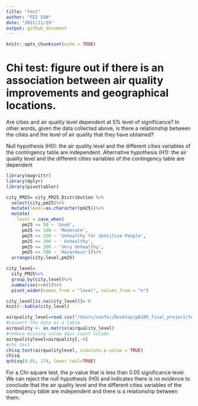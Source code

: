 ```yaml
---
title: "test"
author: "FEI SUN"
date: "2021/11/19"
output: github_document
---
```


```r
knitr::opts_chunk$set(echo = TRUE)
```

# Chi test: figure out if there is an association between air quality improvements and geographical locations.

Are cities and air quality level dependent at 5% level of significance? In other words, given the data collected above, is there a relationship between the cities and the level of air quality that they have obtained?

Null hypothesis (H0): the air quality level and the different cities variables of the contingency table are independent.
Alternative hypothesis (H1): the air quality level and the different cities variables of the contingency table are dependent
```r
library(magrittr)
library(dplyr)
library(pivottabler)

city_PM25= city_PM25_Distribution %>%
  select(city,pm25)%>%
  mutate(level=as.character(pm25))%>%
  mutate(
    level = case_when(
      pm25 <= 50 ~ 'Good',
      pm25 <= 100 ~ 'Moderate',
      pm25 <= 150 ~ 'Unhealthy for Sensitive People',
      pm25 <= 200 ~ ' Unhealthy',
      pm25 <= 300 ~ 'Very Unhealthy',
      pm25 <= 500 ~ 'Hazardous'))%>%
  arrange(city,level,pm25)

city_level=
  city_PM25%>%
  group_by(city,level)%>%
  summarise(n=n())%>%
  pivot_wider(names_from = "level", values_from = "n")

city_level[is.na(city_level)]= 0 
knitr::kable(city_level)

```

```r
airquality_level=read.csv("/Users/sunfei/Desktop/p8105_final_project/test (Fei)/city_air_quality_level.csv", row.names = 1 )
#convert the data as a table
airquality <- as.matrix(airquality_level)
#remove missing value days count column
airqualitylevel=airquality[,-6]
#chi test
chisq.test(airqualitylevel, simulate.p.value = TRUE)
chisq
qchisq(0.05, 174, lower.tail=TRUE) 
```
For a Chi-square test, the p-value that is less than 0.05 significance level. We can reject the null hypothesis (H0) and indicates there is no evidence to conclude that the air quality level and the different cities variables of the contingency table are independent and there is a relationship between them. 
